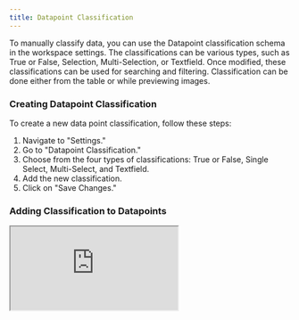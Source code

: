 ```yaml
---
title: Datapoint Classification
---
```


To manually classify data, you can use the Datapoint classification schema in the workspace settings. The classifications can be various types, such as True or False, Selection, Multi-Selection, or Textfield. Once modified, these classifications can be used for searching and filtering. Classification can be done either from the table or while previewing images.

### Creating Datapoint Classification

To create a new data point classification, follow these steps:

1. Navigate to "Settings."
2. Go to "Datapoint Classification."
3. Choose from the four types of classifications: True or False, Single Select, Multi-Select, and Textfield.
4. Add the new classification.
5. Click on "Save Changes."

### Adding Classification to Datapoints

<Frame caption="">
  <iframe className="w-full aspect-video" src="https://share.redbrickai.com/yvfsJVwl" alt="" />
</Frame>

